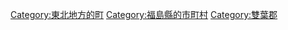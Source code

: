 {{Commonscat|Tomioka, Fukushima}}
{{Catmore}}

{{DEFAULTSORT:Tomioka}}
[[Category:東北地方的町|Category:東北地方的町]]
[[Category:福島縣的市町村|Category:福島縣的市町村]]
[[Category:雙葉郡|Category:雙葉郡]]
